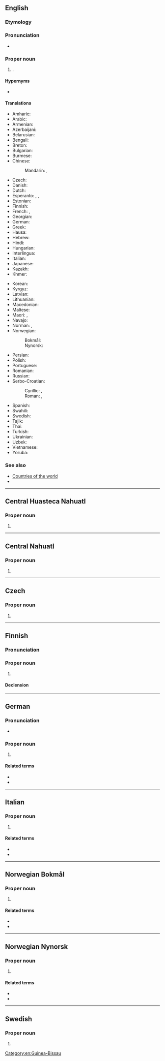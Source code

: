 {{also|Guinea Bissau}}
==English==
{{wikipedia}}

===Etymology===
{{compound|en|Guinea|Bissau}}

===Pronunciation===
* {{audio|en|En-us-Guinea-Bissau.ogg|Audio (US)}}

===Proper noun===
{{en-proper noun|head=[[Guinea]]-[[Bissau]]}}

# {{place|en|country|r/West Africa|official=Republic of Guinea-Bissau}}.

====Hypernyms====
* {{l|en|Subsahara}}

====Translations====
{{trans-top|Republic of Guinea-Bissau}}
* Amharic: {{t|am|ጊኔ-ቢሳው}}
* Arabic: {{t|ar|غِينِيَّا بِيسَاو|f|tr=ḡiniyyā bisāw}}
* Armenian: {{t|hy|Գվինեա Բիսաու}}
* Azerbaijani: {{t+|az|Qvineya-Bisau}}
* Belarusian: {{t|be|Гвіне́я-Біса́у|f}}
* Bengali: {{t+|bn|গিনি-বিসাউ}}
* Breton: {{t|br|Ginea-Bissau}}
* Bulgarian: {{t|bg|Гвине́я-Биса́у|f}}
* Burmese: {{t|my|ဂင်းနီဗစ်ဆော}}
* Chinese:
*: Mandarin: {{t+|cmn|幾內亞比紹|sc=Hani}}, {{t+|cmn|几内亚比绍|tr=Jǐnèiyà Bǐshào|sc=Hani}}
* Czech: {{t+|cs|Guinea-Bissau|f}}
* Danish: {{t+|da|Guinea-Bissau}}
* Dutch: {{t+|nl|Guinee-Bissau|n}}
* Esperanto: {{t|eo|Gvineo-Bisaŭo}}, {{t|eo|Gvineo-Bisaŭa}}, {{t|eo|Gvineo Bisaŭa}}
* Estonian: {{t+|et|Guinea-Bissau}}
* Finnish: {{t+|fi|Guinea-Bissau}}
* French: {{t+|fr|Guinée-Bissao}}, {{t+|fr|Guinée-Bissau}}
* Georgian: {{t|ka|გვინეა-ბისაუ}}
* German: {{t+|de|Guinea-Bissau|n}}
* Greek: {{t|el|Γουινέα-Μπισσάου}}
* Hausa: {{t|ha|Gini Bisau}}
* Hebrew: {{t|he|גינאה ביסאו|tr=gineh bisau|sc=Hebr}}
* Hindi: {{t+|hi|गिनी-बिसाऊ}}
* Hungarian: {{t+|hu|Bissau-Guinea}}
* Interlingua: {{t|ia|Guinea-Bissau}}
* Italian: {{t|it|Guinea Bissau}}
* Japanese: {{t+|ja|ギニアビサウ|tr=Ginia Bisau}}
* Kazakh: {{t|kk|Гвинея-Бисау}}
* Khmer: {{t-needed|km}}
{{trans-mid}}
* Korean: {{t+|ko|^기니비사우}}
* Kyrgyz: {{t+|ky|Гвинея-Бисау}}
* Latvian: {{t|lv|Gvineja-Bisava|f}}
* Lithuanian: {{t+|lt|Bisau Gvinėja|f}}
* Macedonian: {{t|mk|Гвине́ја-Биса́о|f}}
* Maltese: {{t|mt|Gwinea Bissaw|f|alt=il-Gwinea Bissaw}}
* Maori: {{t|mi|Kini Pihō}}, {{t|mi|Kini-Pīhau  }}
* Navajo: {{t|nv|Gíní Bisó}}
* Norman: {{t|nrf|Petite-Gùinaée|f}} {{qual|Guernsey}}, {{t|nrf|Dginnée-Bissau|f}} {{qual|Jersey}}
* Norwegian:
*: Bokmål: {{t+|nb|Guinea-Bissau}}
*: Nynorsk: {{t+|nn|Guinea-Bissau}}
* Persian: {{t|fa|گینه بیسائو|tr=gine bisâ'u}}
* Polish: {{t+|pl|Gwinea Bissau}}
* Portuguese: {{t+|pt|Guiné-Bissau}}
* Romanian: {{t+|ro|Guineea-Bissau|f}}
* Russian: {{t+|ru|Гвине́я-Биса́у|f}}
* Serbo-Croatian:
*: Cyrillic: {{t|sh|Гвинеја Бисао|f|sc=Cyrl}}, {{t|sh|Гвинеја Бисау|f}}
*: Roman: {{t|sh|Gvineja Bisao|f}}, {{t+|sh|Gvineja Bisau|f}}
* Spanish: {{t+|es|Guinea-Bisáu|f}}
* Swahili: {{t+|sw|Ginebisau}}
* Swedish: {{t+|sv|Guinea-Bissau}}
* Tajik: {{t|tg|Гвинея Бисау}}
* Thai: {{t|th|กินี-บิสเซา}}
* Turkish: {{t|tr|Gine-Bissau}}
* Ukrainian: {{t+|uk|Гвіне́я-Біса́у|f}}
* Uzbek: {{t|uz|Gvineya-Bisau}}
* Vietnamese: {{t|vi|Ghi-nê Bít-xao}}
* Yoruba: {{t|yo|Gíní-Bìsaù}}
{{trans-bottom}}

===See also===
* [[Appendix:Countries of the world|Countries of the world]]
* {{list:countries of Africa/en}}

[[Category:en:Guinea-Bissau]]

----

==Central Huasteca Nahuatl==

===Proper noun===
{{head|nch|proper noun}}

# {{place|nch|country|cont/Africa|t=Guinea-Bissau}}

----

==Central Nahuatl==

===Proper noun===
{{head|nhn|proper noun}}

# {{place|nhn|country|cont/Africa|t=Guinea-Bissau}}

----

==Czech==

===Proper noun===
{{cs-proper noun|g=f}}

# {{place|cs|country|r/West Africa|t=Guinea-Bissau}}

----

==Finnish==
{{wikipedia|lang=fi}}

===Pronunciation===
{{fi-pronunciation|ginea-bissau}}

===Proper noun===
{{fi-proper noun}}

# {{place|fi|country|r/West Africa|t=Guinea-Bissau}}

====Declension====
{{fi-decl-rosé|n=sg|Guinea-Bissau|a}}

----

==German==
{{wikipedia|lang=de}}

===Pronunciation===
* {{audio|de|De-Guinea-Bissau.ogg|Audio}}

===Proper noun===
{{de-proper noun|n}}

# {{place|de|country|r/West Africa|t=Guinea-Bissau}}

====Related terms====
* {{l|de|Guinea-Bissauer}}
* {{l|de|guinea-bissauisch}}

----

==Italian==
{{wikipedia|lang=it}}

===Proper noun===
{{head|it|proper noun|g=f}}

# {{place|it|country|r/West Africa|t=Guinea-Bissau}}

====Related terms====
* {{l|it|Guinea}}
* {{l|it|guineano}}

----

==Norwegian Bokmål==
{{wikipedia|lang=no}}

===Proper noun===
{{head|nb|proper noun|head=[[Guinea]]-[[Bissau]]}}

# {{place|nb|country|r/West Africa|t=Guinea-Bissau}}

====Related terms====
* {{l|nb|bissauguineaner}}
* {{l|nb|bissauguineansk}}

----

==Norwegian Nynorsk==
{{wikipedia|lang=nn}}

===Proper noun===
{{head|nn|proper noun|head=[[Guinea]]-[[Bissau]]}}

# {{place|nn|country|r/West Africa|t=Guinea-Bissau}}

====Related terms====
* {{l|nn|bissauguineanar}}
* {{l|nn|bissauguineansk}}

----

==Swedish==
{{wikipedia|lang=sv}}

===Proper noun===
{{sv-proper noun|n}}

# {{place|sv|country|r/West Africa|t=Guinea-Bissau}}